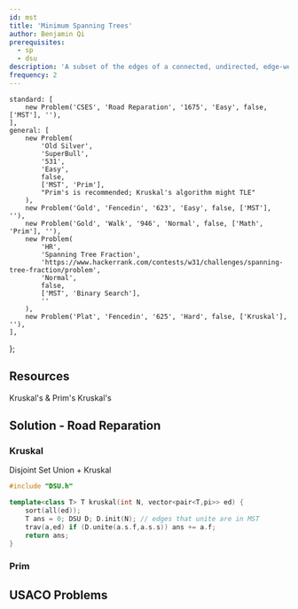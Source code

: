 ```yaml
---
id: mst
title: 'Minimum Spanning Trees'
author: Benjamin Qi
prerequisites:
  - sp
  - dsu
description: 'A subset of the edges of a connected, undirected, edge-weighted graph that connects all the vertices to each other of minimum total weight, where no cycles are allowed.'
frequency: 2
---
```



	standard: [
		new Problem('CSES', 'Road Reparation', '1675', 'Easy', false, ['MST'], ''),
	],
	general: [
		new Problem(
			'Old Silver',
			'SuperBull',
			'531',
			'Easy',
			false,
			['MST', 'Prim'],
			"Prim's is recommended; Kruskal's algorithm might TLE"
		),
		new Problem('Gold', 'Fencedin', '623', 'Easy', false, ['MST'], ''),
		new Problem('Gold', 'Walk', '946', 'Normal', false, ['Math', 'Prim'], ''),
		new Problem(
			'HR',
			'Spanning Tree Fraction',
			'https://www.hackerrank.com/contests/w31/challenges/spanning-tree-fraction/problem',
			'Normal',
			false,
			['MST', 'Binary Search'],
			''
		),
		new Problem('Plat', 'Fencedin', '625', 'Hard', false, ['Kruskal'], ''),
	],
};

<Problems problems={problems.standard} />

<!-- new Problem("Kattis", "MST", "minspantree", "Easy", false, ["MST"], ""), -->

## Resources

<Resources>
	<Resource source="CPH" title="15 - Spanning Trees" starred>
		Kruskal's & Prim's
	</Resource>
	<Resource source="PAPS" title="12.4">
		Kruskal's
	</Resource>
	<Resource
		source="cp-algo"
		title="Prim's"
		url="graph/mst_prim.html"
	></Resource>
	<Resource
		source="cp-algo"
		title="Kruskal's"
		url="graph/mst_kruskal.html"
	></Resource>
	<Resource
		source="cp-algo"
		title="Kruskal's with DSU"
		url="graph/mst_kruskal_with_dsu.html"
	></Resource>
</Resources>

## Solution - Road Reparation

### Kruskal

<LanguageSection>

<CPPSection>

<Resources>
	<Resource
		source="Benq (from KACTL)"
		url="https://github.com/bqi343/USACO/blob/master/Implementations/content/graphs%20(12)/DSU/DSU%20(7.6).h"
		title="DSU"
	>
		Disjoint Set Union + Kruskal
	</Resource>
</Resources>

```cpp
#include "DSU.h"

template<class T> T kruskal(int N, vector<pair<T,pi>> ed) {
	sort(all(ed));
	T ans = 0; DSU D; D.init(N); // edges that unite are in MST
	trav(a,ed) if (D.unite(a.s.f,a.s.s)) ans += a.f;
	return ans;
}
```

</CPPSection>

</LanguageSection>

### Prim

<IncompleteSection />

## USACO Problems

<Problems problems={problems.general} />
